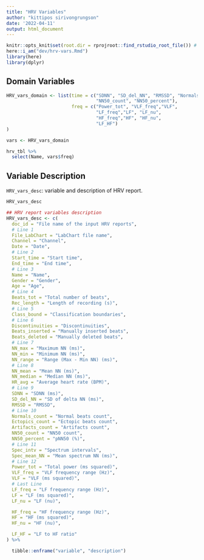 ```yaml
---
title: "HRV Variables"
author: "kittipos sirivongrungson"
date: '2022-04-11'
output: html_document
---
```


```r
knitr::opts_knit$set(root.dir = rprojroot::find_rstudio_root_file()) # Set WD to Root
here::i_am("dev/hrv-vars.Rmd")
library(here)
library(dplyr)
```


## Domain Variables

```r
HRV_vars_domain <- list(time = c("SDNN", "SD_del_NN", "RMSSD", "Normals_count",
                                 "NN50_count", "NN50_percent"),
                        freq = c("Power_tot", "VLF_freq","VLF",
                                 "LF_freq","LF", "LF_nu",
                                 "HF_freq","HF", "HF_nu",
                                 "LF_HF")
)
```

```r
vars <- HRV_vars_domain

hrv_tbl %>% 
  select(Name, vars$freq)
```


## Variable Description

`HRV_vars_desc`: variable and description of HRV report.

```r
HRV_vars_desc
```


```r
## HRV report variables description
HRV_vars_desc <- c(
  doc_id = "File name of the input HRV reports",
  # Line 1
  File_LabChart = "LabChart file name",
  Channel = "Channel",
  Date = "Date",
  # Line 2
  Start_time = "Start time",
  End_time = "End time",
  # Line 3
  Name = "Name",
  Gender = "Gender",
  Age = "Age",
  # Line 4
  Beats_tot = "Total number of beats",
  Rec_length = "Length of recording (s)",
  # Line 5
  Class_bound = "Classification boundaries",
  # Line 6
  Discontinuities = "Discontinuities",
  Beats_inserted = "Manually inserted beats",
  Beats_deleted = "Manually deleted beats",
  # Line 7
  NN_max = "Maximum NN (ms)",
  NN_min = "Minimum NN (ms)",
  NN_range = "Range (Max - Min NN) (ms)",
  # Line 8
  NN_mean = "Mean NN (ms)",
  NN_median = "Median NN (ms)",
  HR_avg = "Average heart rate (BPM)",
  # Line 9
  SDNN = "SDNN (ms)",
  SD_del_NN = "SD of delta NN (ms)",
  RMSSD = "RMSSD",
  # Line 10
  Normals_count = "Normal beats count",
  Ectopics_count = "Ectopic beats count",
  Artifacts_count = "Artifacts count",
  NN50_count = "NN50 count",
  NN50_percent = "pNN50 (%)",
  # Line 11
  Spec_intv = "Spectrum intervals",
  Spec_mean_NN = "Mean spectrum NN (ms)",
  # Line 12
  Power_tot = "Total power (ms squared)",
  VLF_freq = "VLF frequency range (Hz)",
  VLF = "VLF (ms squared)",
  # Last Line
  LF_freq = "LF frequency range (Hz)",
  LF = "LF (ms squared)",
  LF_nu = "LF (nu)",

  HF_freq = "HF frequency range (Hz)",
  HF = "HF (ms squared)",
  HF_nu = "HF (nu)",

  LF_HF = "LF to HF ratio"
) %>%

  tibble::enframe("variable", "description")
```


